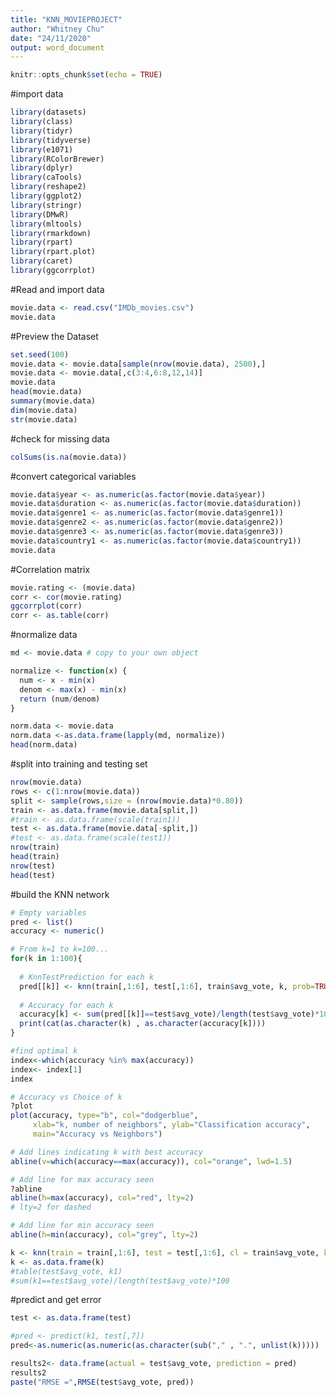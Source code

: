 ---
title: "KNN_MOVIEPROJECT"
author: "Whitney Chu"
date: "24/11/2020"
output: word_document
---

```{r setup, include=FALSE}
knitr::opts_chunk$set(echo = TRUE)
```

#import data
```{r}
library(datasets)
library(class)
library(tidyr)
library(tidyverse)    
library(e1071)  
library(RColorBrewer)
library(dplyr)
library(caTools)
library(reshape2)
library(ggplot2)
library(stringr)
library(DMwR)
library(mltools)
library(rmarkdown)
library(rpart)
library(rpart.plot)
library(caret)
library(ggcorrplot)
```

#Read and import data
```{r}
movie.data <- read.csv("IMDb_movies.csv")
movie.data
```

#Preview the Dataset
```{r}
set.seed(100)
movie.data <- movie.data[sample(nrow(movie.data), 2500),]
movie.data <- movie.data[,c(3:4,6:8,12,14)]
movie.data
head(movie.data)
summary(movie.data)
dim(movie.data)
str(movie.data)
```

#check for missing data
```{r}
colSums(is.na(movie.data))
```

#convert categorical variables
```{r}
movie.data$year <- as.numeric(as.factor(movie.data$year))
movie.data$duration <- as.numeric(as.factor(movie.data$duration))
movie.data$genre1 <- as.numeric(as.factor(movie.data$genre1))
movie.data$genre2 <- as.numeric(as.factor(movie.data$genre2))
movie.data$genre3 <- as.numeric(as.factor(movie.data$genre3))
movie.data$country1 <- as.numeric(as.factor(movie.data$country1))
movie.data
```

#Correlation matrix
```{r}
movie.rating <- (movie.data)
corr <- cor(movie.rating)
ggcorrplot(corr)
corr <- as.table(corr)
```
#normalize data
```{r}
md <- movie.data # copy to your own object

normalize <- function(x) {
  num <- x - min(x)
  denom <- max(x) - min(x)
  return (num/denom)
}

norm.data <- movie.data
norm.data <-as.data.frame(lapply(md, normalize))
head(norm.data)
```


#split into training and testing set 
```{r}
nrow(movie.data)
rows <- c(1:nrow(movie.data))
split <- sample(rows,size = (nrow(movie.data)*0.80))
train <- as.data.frame(movie.data[split,])
#train <- as.data.frame(scale(train1))
test <- as.data.frame(movie.data[-split,])
#test <- as.data.frame(scale(test1))
nrow(train)
head(train)
nrow(test)
head(test)
```

#build the KNN network
```{r}
# Empty variables
pred <- list()
accuracy <- numeric()

# From k=1 to k=100...
for(k in 1:100){
  
  # KnnTestPrediction for each k
  pred[[k]] <- knn(train[,1:6], test[,1:6], train$avg_vote, k, prob=TRUE)
  
  # Accuracy for each k   
  accuracy[k] <- sum(pred[[k]]==test$avg_vote)/length(test$avg_vote)*100
  print(cat(as.character(k) , as.character(accuracy[k])))
}

#find optimal k
index<-which(accuracy %in% max(accuracy))
index<- index[1]
index

# Accuracy vs Choice of k
?plot
plot(accuracy, type="b", col="dodgerblue", 
     xlab="k, number of neighbors", ylab="Classification accuracy", 
     main="Accuracy vs Neighbors")

# Add lines indicating k with best accuracy
abline(v=which(accuracy==max(accuracy)), col="orange", lwd=1.5)

# Add line for max accuracy seen
?abline
abline(h=max(accuracy), col="red", lty=2)
# lty=2 for dashed

# Add line for min accuracy seen 
abline(h=min(accuracy), col="grey", lty=2)

k <- knn(train = train[,1:6], test = test[,1:6], cl = train$avg_vote, k=index)
k <- as.data.frame(k)
#table(test$avg_vote, k1)
#sum(k1==test$avg_vote)/length(test$avg_vote)*100
```

#predict and get error
```{r}
test <- as.data.frame(test)

#pred <- predict(k1, test[,7])
pred<-as.numeric(as.numeric(as.character(sub("," , ".", unlist(k)))))

results2<- data.frame(actual = test$avg_vote, prediction = pred)
results2
paste("RMSE =",RMSE(test$avg_vote, pred))
```



